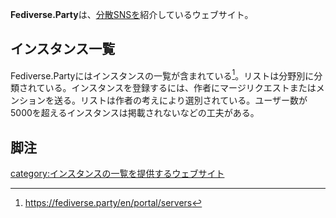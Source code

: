 {{Infobox software
| Name    = Fediverse.Party
| Image               = 
| Developer           = Feneas
| SourceCode          = https://git.feneas.org/feneas/fediverse
| Platform            = ウェブ
| ProgrammingLanguage = JavaScript
| Launch              = 不明
| Kifu                = 不明
| License             = [[GNU Affero General Public License]]
| Web                 = https://fediverse.party/
}}

'''Fediverse.Party'''は、[[分散SNS]]を紹介しているウェブサイト。

==インスタンス一覧==

Fediverse.Partyにはインスタンスの一覧が含まれている<ref>https://fediverse.party/en/portal/servers</ref>。リストは分野別に分類されている。インスタンスを登録するには、作者にマージリクエストまたはメンションを送る。リストは作者の考えにより選別されている。ユーザー数が5000を超えるインスタンスは掲載されないなどの工夫がある。

==脚注==
<references />

{{DEFAULTSORT:fediverseparty}}
[[category:インスタンスの一覧を提供するウェブサイト]]